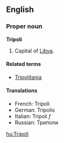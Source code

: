 ==English==
===Proper noun===
'''Tripoli'''

# Capital of [[Libya]].

====Related terms====
*[[Tripolitania]]

====Translations====
*French: Tripoli
*German: Tripolis
*Italian: Tripoli ''f''
*Russian: Триполи

[[hu:Tripoli]]